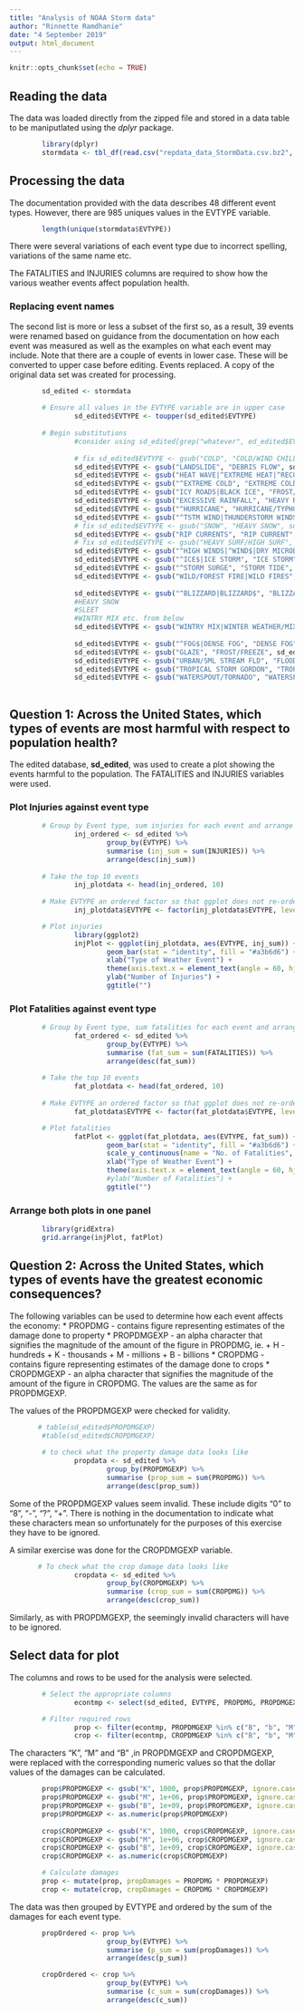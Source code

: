 ```yaml
---
title: "Analysis of NOAA Storm data"
author: "Rinnette Ramdhanie"
date: "4 September 2019"
output: html_document
---
```


```r
knitr::opts_chunk$set(echo = TRUE)
```

## Reading the data
The data was loaded directly from the zipped file and stored in a data table to be maniputlated using the *dplyr* package.

```r
        library(dplyr)
        stormdata <- tbl_df(read.csv("repdata_data_StormData.csv.bz2", stringsAsFactors = FALSE))
```

## Processing the data
The documentation provided with the data describes 48 different event types. However, there are 985 uniques values in the EVTYPE variable.  

```r
        length(unique(stormdata$EVTYPE))
```

There were several variations of each event type due to incorrect spelling, variations of the same name etc.  

The FATALITIES and INJURIES columns are required to show how the various weather events affect population health.



### Replacing event names
The second list is more or less a subset of the first so, as a result, 39 events were renamed based on guidance from the documentation on how each event was measured as well as the examples on what each event may include.  Note that there are a couple of events in lower case.  These will be converted to upper case before editing.
Events replaced. A copy of the original data set was created for processing.

```r
        sd_edited <- stormdata
        
        # Ensure all values in the EVTYPE variable are in upper case
                sd_edited$EVTYPE <- toupper(sd_edited$EVTYPE)
        
        # Begin substitutions
                #consider using sd_edited[grep("whatever", ed_edited$EVTYPE)] <- "correct name"
                
                # fix sd_edited$EVTYPE <- gsub("COLD", "COLD/WIND CHILL", sd_edited$EVTYPE)
                sd_edited$EVTYPE <- gsub("LANDSLIDE", "DEBRIS FLOW", sd_edited$EVTYPE)
                sd_edited$EVTYPE <- gsub("HEAT WAVE|^EXTREME HEAT|^RECORD HEAT", "EXCESSIVE HEAT", sd_edited$EVTYPE)
                sd_edited$EVTYPE <- gsub("^EXTREME COLD", "EXTREME COLD/WIND CHILL", sd_edited$EVTYPE)
                sd_edited$EVTYPE <- gsub("ICY ROADS|BLACK ICE", "FROST/FREEZE", sd_edited$EVTYPE)
                sd_edited$EVTYPE <- gsub("EXCESSIVE RAINFALL", "HEAVY RAIN", sd_edited$EVTYPE)
                sd_edited$EVTYPE <- gsub("^HURRICANE", "HURRICANE/TYPHOON", sd_edited$EVTYPE)
                sd_edited$EVTYPE <- gsub("^TSTM WIND|THUNDERSTORM WINDS|THUNDERSTORMW", "THUNDERSTORM WIND", sd_edited$EVTYPE)
                # fix sd_edited$EVTYPE <- gsub("SNOW", "HEAVY SNOW", sd_edited$EVTYPE)
                sd_edited$EVTYPE <- gsub("RIP CURRENTS", "RIP CURRENT", sd_edited$EVTYPE)
                # fix sd_edited$EVTYPE <- gsub("HEAVY SURF/HIGH SURF", "HIGH SURF", sd_edited$EVTYPE)
                sd_edited$EVTYPE <- gsub("^HIGH WINDS|^WIND$|DRY MICROBLAST|^STRONG WINDS$", "HIGH WIND", sd_edited$EVTYPE)
                sd_edited$EVTYPE <- gsub("^ICE$|ICE STORM", "ICE STORM", sd_edited$EVTYPE)
                sd_edited$EVTYPE <- gsub("^STORM SURGE", "STORM TIDE", sd_edited$EVTYPE)
                sd_edited$EVTYPE <- gsub("WILD/FOREST FIRE|WILD FIRES", "WILDFIRES", sd_edited$EVTYPE)
                
                sd_edited$EVTYPE <- gsub("^BLIZZARD|BLIZZARD$", "BLIZZARD", sd_edited$EVTYPE)
                #HEAVY SNOW
                #SLEET
                #WINTRY MIX etc. from below
                sd_edited$EVTYPE <- gsub("WINTRY MIX|WINTER WEATHER/MIX|SNOW SQUALL|FREEZING RAIN", "WINTER WEATHER", sd_edited$EVTYPE)
                
                sd_edited$EVTYPE <- gsub("^FOG$|DENSE FOG", "DENSE FOG", sd_edited$EVTYPE)
                sd_edited$EVTYPE <- gsub("GLAZE", "FROST/FREEZE", sd_edited$EVTYPE)
                sd_edited$EVTYPE <- gsub("URBAN/SML STREAM FLD", "FLOOD", sd_edited$EVTYPE)
                sd_edited$EVTYPE <- gsub("TROPICAL STORM GORDON", "TROPICAL STORM", sd_edited$EVTYPE)
                sd_edited$EVTYPE <- gsub("WATERSPOUT/TORNADO", "WATERSPOUT", sd_edited$EVTYPE)
                
```

## Question 1: Across the United States, which types of events are most harmful with respect to population health?

The edited database, **sd_edited**, was used to create a plot showing the events harmful to the population.  The FATALITIES and INJURIES variables were used.

### Plot Injuries against event type

```r
        # Group by Event type, sum injuries for each event and arrange in descending order
                inj_ordered <- sd_edited %>%
                        group_by(EVTYPE) %>%
                        summarise (inj_sum = sum(INJURIES)) %>%
                        arrange(desc(inj_sum))
        
        # Take the top 10 events
                inj_plotdata <- head(inj_ordered, 10)
        
        # Make EVTYPE an ordered factor so that ggplot does not re-order it
                inj_plotdata$EVTYPE <- factor(inj_plotdata$EVTYPE, levels = inj_plotdata$EVTYPE)

        # Plot injuries
                library(ggplot2)
                injPlot <- ggplot(inj_plotdata, aes(EVTYPE, inj_sum)) +
                        geom_bar(stat = "identity", fill = "#a3b6d6") +
                        xlab("Type of Weather Event") +
                        theme(axis.text.x = element_text(angle = 60, hjust = 1)) +
                        ylab("Number of Injuries") +
                        ggtitle("")
```

### Plot Fatalities against event type

```r
        # Group by Event type, sum fatalities for each event and arrange in descending order
                fat_ordered <- sd_edited %>%
                        group_by(EVTYPE) %>%
                        summarise (fat_sum = sum(FATALITIES)) %>%
                        arrange(desc(fat_sum))
        
        # Take the top 10 events
                fat_plotdata <- head(fat_ordered, 10)
        
        # Make EVTYPE an ordered factor so that ggplot does not re-order it
                fat_plotdata$EVTYPE <- factor(fat_plotdata$EVTYPE, levels = fat_plotdata$EVTYPE)

        # Plot fatalities
                fatPlot <- ggplot(fat_plotdata, aes(EVTYPE, fat_sum)) +
                        geom_bar(stat = "identity", fill = "#a3b6d6") +
                        scale_y_continuous(name = "No. of Fatalities", breaks=seq(0, 1e+5, 1e+4)) +
                        xlab("Type of Weather Event") +
                        theme(axis.text.x = element_text(angle = 60, hjust = 1)) +
                        #ylab("Number of Fatalities") +
                        ggtitle("")
```

### Arrange both plots in one panel

```r
        library(gridExtra)
        grid.arrange(injPlot, fatPlot)

```


## Question 2: Across the United States, which types of events have the greatest economic consequences?

The following variables can be used to determine how each event affects the economy:
* PROPDMG - contains figure representing estimates of the damage done to property
* PROPDMGEXP - an alpha character that signifies the magnitude of the amount of the figure in PROPDMG, ie.
        + H - hundreds
        + K - thousands
        + M - millions
        + B - billions
* CROPDMG - contains figure representing estimates of the damage done to crops
* CROPDMGEXP - an alpha character that signifies the magnitude of the amount of the figure in CROPDMG.  The values are the same as for PROPDMGEXP.

The values of the PROPDMGEXP were checked for validity.

```r
       # table(sd_edited$PROPDMGEXP)
        #table(sd_edited$CROPDMGEXP)
        
        # to check what the property damage data looks like
                propdata <- sd_edited %>%
                        group_by(PROPDMGEXP) %>%
                        summarise (prop_sum = sum(PROPDMG)) %>%
                        arrange(desc(prop_sum))
```
Some of the PROPDMGEXP values seem invalid.  These include digits "0" to "8", "-", "?", "+". There is nothing in the documentation to indicate what these characters mean so unfortunately for the purposes of this exercise they have to be ignored.  

A similar exercise was done for the CROPDMGEXP variable.

```r
       # To check what the crop damage data looks like
                cropdata <- sd_edited %>%
                        group_by(CROPDMGEXP) %>%
                        summarise (crop_sum = sum(CROPDMG)) %>%
                        arrange(desc(crop_sum))
```

Similarly, as with PROPDMGEXP, the seemingly invalid characters will have to be ignored.


## Select data for plot
The columns and rows to be used for the analysis were selected.

```r
        # Select the appropriate columns
                econtmp <- select(sd_edited, EVTYPE, PROPDMG, PROPDMGEXP, CROPDMG, CROPDMGEXP)

        # Filter required rows 
                prop <- filter(econtmp, PROPDMGEXP %in% c("B", "b", "M", "m", "K", "k"))
                crop <- filter(econtmp, CROPDMGEXP %in% c("B", "b", "M", "m", "K", "k"))
```

The characters "K", "M" and "B" ,in PROPDMGEXP and CROPDMGEXP, were replaced with the corresponding numeric values so that the dollar values of the damages can be calculated.

```r
        prop$PROPDMGEXP <- gsub("K", 1000, prop$PROPDMGEXP, ignore.case = TRUE)
        prop$PROPDMGEXP <- gsub("M", 1e+06, prop$PROPDMGEXP, ignore.case = TRUE)
        prop$PROPDMGEXP <- gsub("B", 1e+09, prop$PROPDMGEXP, ignore.case = TRUE)
        prop$PROPDMGEXP <- as.numeric(prop$PROPDMGEXP)
                
        crop$CROPDMGEXP <- gsub("K", 1000, crop$CROPDMGEXP, ignore.case = TRUE)
        crop$CROPDMGEXP <- gsub("M", 1e+06, crop$CROPDMGEXP, ignore.case = TRUE)
        crop$CROPDMGEXP <- gsub("B", 1e+09, crop$CROPDMGEXP, ignore.case = TRUE)
        crop$CROPDMGEXP <- as.numeric(crop$CROPDMGEXP)        

        # Calculate damages
        prop <- mutate(prop, propDamages = PROPDMG * PROPDMGEXP)
        crop <- mutate(crop, cropDamages = CROPDMG * CROPDMGEXP)
```

The data was then grouped by EVTYPE and ordered by the sum of the damages for each event type.

```r
        propOrdered <- prop %>%
                        group_by(EVTYPE) %>%
                        summarise (p_sum = sum(propDamages)) %>%
                        arrange(desc(p_sum))

        cropOrdered <- crop %>%
                        group_by(EVTYPE) %>%
                        summarise (c_sum = sum(cropDamages)) %>%
                        arrange(desc(c_sum))
```




